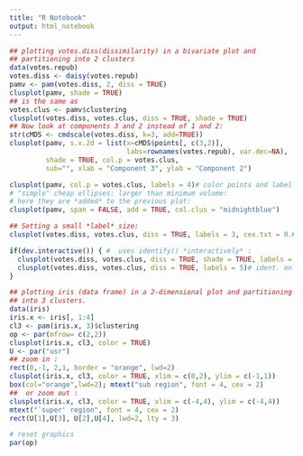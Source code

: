 ```yaml
---
title: "R Notebook"
output: html_notebook
---
```


```r
## plotting votes.diss(dissimilarity) in a bivariate plot and
## partitioning into 2 clusters
data(votes.repub)
votes.diss <- daisy(votes.repub)
pamv <- pam(votes.diss, 2, diss = TRUE)
clusplot(pamv, shade = TRUE)
## is the same as
votes.clus <- pamv$clustering
clusplot(votes.diss, votes.clus, diss = TRUE, shade = TRUE)
## Now look at components 3 and 2 instead of 1 and 2:
str(cMDS <- cmdscale(votes.diss, k=3, add=TRUE))
clusplot(pamv, s.x.2d = list(x=cMDS$points[, c(3,2)],
                             labs=rownames(votes.repub), var.dec=NA),
         shade = TRUE, col.p = votes.clus,
         sub="", xlab = "Component 3", ylab = "Component 2")

clusplot(pamv, col.p = votes.clus, labels = 4)# color points and label ellipses
# "simple" cheap ellipses: larger than minimum volume:
# here they are *added* to the previous plot:
clusplot(pamv, span = FALSE, add = TRUE, col.clus = "midnightblue")

## Setting a small *label* size:
clusplot(votes.diss, votes.clus, diss = TRUE, labels = 3, cex.txt = 0.6)

if(dev.interactive()) { #  uses identify() *interactively* :
  clusplot(votes.diss, votes.clus, diss = TRUE, shade = TRUE, labels = 1)
  clusplot(votes.diss, votes.clus, diss = TRUE, labels = 5)# ident. only points
}

## plotting iris (data frame) in a 2-dimensional plot and partitioning
## into 3 clusters.
data(iris)
iris.x <- iris[, 1:4]
cl3 <- pam(iris.x, 3)$clustering
op <- par(mfrow= c(2,2))
clusplot(iris.x, cl3, color = TRUE)
U <- par("usr")
## zoom in :
rect(0,-1, 2,1, border = "orange", lwd=2)
clusplot(iris.x, cl3, color = TRUE, xlim = c(0,2), ylim = c(-1,1))
box(col="orange",lwd=2); mtext("sub region", font = 4, cex = 2)
##  or zoom out :
clusplot(iris.x, cl3, color = TRUE, xlim = c(-4,4), ylim = c(-4,4))
mtext("`super' region", font = 4, cex = 2)
rect(U[1],U[3], U[2],U[4], lwd=2, lty = 3)

# reset graphics
par(op)
```


